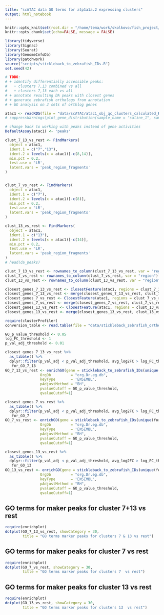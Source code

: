 ```yaml
---
title: "scATAC data GO terms for atp1a1a.2 expressing clusters"
output: html_notebook
---
```


```r
knitr::opts_knit$set(root.dir = "/home/tema/work/skolkovo/fish_project/")
knitr::opts_chunk$set(echo=FALSE, message = FALSE)
```

```r
library(tidyverse)
library(Signac)
library(Seurat)
library(GenomeInfoDb)
library(patchwork)
source("scripts/stickleback_to_zebrafish_IDs.R")
set.seed(42)
```

```r
# TODO:
# + identify differentially accessible peaks:
#   + clusters 7,13 combined vs all
#   + clusters 7,13 each vs all
# + annotate resulting DA peaks with closest genes
# + generate zebrafish orthologs from annotation
# + GO analysis on 3 sets of orthlog genes
```


```r
atac1 <- readRDS(file = "data/scATAC/atac1_obj_qc_clusters_calculated_RNA.rds")
# suppressWarnings(plot_gene_distribution(sample_name = "saline_1", sample_obj = atac1))
```

```r
# change back to working with peaks instead of gene activities
DefaultAssay(atac1) <- 'peaks'

clust_7_13_vs_rest <- FindMarkers(
  object = atac1,
  ident.1 = c("7","13"),
  ident.2 = levels(x = atac1)[-c(8,14)],
  min.pct = 0.2,
  test.use = 'LR',
  latent.vars = 'peak_region_fragments'
)


clust_7_vs_rest <- FindMarkers(
  object = atac1,
  ident.1 = c("7"),
  ident.2 = levels(x = atac1)[-c(8)],
  min.pct = 0.2,
  test.use = 'LR',
  latent.vars = 'peak_region_fragments'
)

clust_13_vs_rest <- FindMarkers(
  object = atac1,
  ident.1 = c("13"),
  ident.2 = levels(x = atac1)[-c(14)],
  min.pct = 0.2,
  test.use = 'LR',
  latent.vars = 'peak_region_fragments'
)
# head(da_peaks)
```



```r
clust_7_13_vs_rest <- rownames_to_column(clust_7_13_vs_rest, var = "region")
clust_7_vs_rest <- rownames_to_column(clust_7_vs_rest, var = "region")
clust_13_vs_rest <- rownames_to_column(clust_13_vs_rest, var = "region")
```


```r
closest_genes_7_13_vs_rest <- ClosestFeature(atac1, regions = clust_7_13_vs_rest$region)
closest_genes_7_13_vs_rest <- merge(closest_genes_7_13_vs_rest, clust_7_13_vs_rest, by.x = "query_region", by.y = "region")
closest_genes_7_vs_rest <- ClosestFeature(atac1, regions = clust_7_vs_rest$region)
closest_genes_7_vs_rest <- merge(closest_genes_7_vs_rest, clust_7_vs_rest, by.x = "query_region", by.y = "region")
closest_genes_13_vs_rest <- ClosestFeature(atac1, regions = clust_13_vs_rest$region)
closest_genes_13_vs_rest <- merge(closest_genes_13_vs_rest, clust_13_vs_rest, by.x = "query_region", by.y = "region")
```

```r
require(clusterProfiler)
conversion_table <- read.table(file = "data/stickleback_zebrafish_orthologs.tsv", sep = "\t", header = TRUE)

GO_p_value_threshold <- 0.05
log_FC_threshold <- 1
p_val_adj_threshold <- 0.01

closest_genes_7_13_vs_rest %>% 
  as_tibble() %>%
  dplyr::filter(p_val_adj < p_val_adj_threshold, avg_log2FC > log_FC_threshold) ->
   for_GO_7_13 
GO_7_13_vs_rest <- enrichGO(gene = stickleback_to_zebrafish_IDs(unique(for_GO_7_13$gene_id), conversion_table = conversion_table),
                OrgDb         = "org.Dr.eg.db",
                keyType       = 'ENSEMBL',
                pAdjustMethod = "BH",
                pvalueCutoff = GO_p_value_threshold,
                qvalueCutoff=1)

closest_genes_7_vs_rest %>% 
  as_tibble() %>%
  dplyr::filter(p_val_adj < p_val_adj_threshold, avg_log2FC > log_FC_threshold) ->
   for_GO_7 
GO_7_vs_rest <- enrichGO(gene = stickleback_to_zebrafish_IDs(unique(for_GO_7$gene_id), conversion_table = conversion_table),
                OrgDb         = "org.Dr.eg.db",
                keyType       = 'ENSEMBL',
                pAdjustMethod = "BH",
                pvalueCutoff = GO_p_value_threshold,
                qvalueCutoff=1)

closest_genes_13_vs_rest %>% 
  as_tibble() %>%
  dplyr::filter(p_val_adj < p_val_adj_threshold, avg_log2FC > log_FC_threshold) ->
   for_GO_13 
GO_13_vs_rest <- enrichGO(gene = stickleback_to_zebrafish_IDs(unique(for_GO_13$gene_id), conversion_table = conversion_table),
                OrgDb         = "org.Dr.eg.db",
                keyType       = 'ENSEMBL',
                pAdjustMethod = "BH",
                pvalueCutoff = GO_p_value_threshold,
                qvalueCutoff=1)


```

## GO terms for maker peaks for cluster 7+13 vs rest

```r
require(enrichplot)
dotplot(GO_7_13_vs_rest, showCategory = 30,
        title = "GO terms marker peaks for clusters 7 & 13 vs rest")

```

## GO terms for maker peaks for cluster 7 vs rest

```r
require(enrichplot)
dotplot(GO_7_vs_rest, showCategory = 30,
        title = "GO terms marker peaks for clusters 7  vs rest")

```



## GO terms for maker peaks for cluster 13 vs rest

```r
require(enrichplot)
dotplot(GO_13_vs_rest, showCategory = 30,
        title = "GO terms marker peaks for clusters 13  vs rest")

```